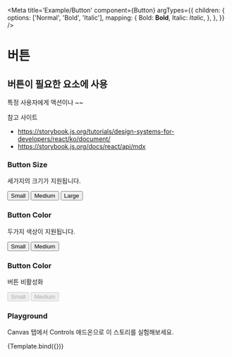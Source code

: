 
<Meta
  title='Example/Button'
  component={Button}
  argTypes={{
    children: {
      options: ['Normal', 'Bold', 'Italic'],
      mapping: {
        Bold: <b>Bold</b>,
        Italic: <i>Italic</i>,
      },
    },
  }}
/>

<style>
  {`
    .flex{
      display:flex;
      width:100%;
      justify-content:flex-start;
      gap:20px;
    }
  `}
</style>

# 버튼

## 버튼이 필요한 요소에 사용

특정 사용자에게 액션이나 ~~

참고 사이트

- https://storybook.js.org/tutorials/design-systems-for-developers/react/ko/document/
- https://storybook.js.org/docs/react/api/mdx


### Button Size

세가지의 크기가 지원됩니다.

<Story name='sizes'>
  <div className='flex'>
    <Button size='small'>Small</Button>
    <Button size='medium'>Medium</Button>
    <Button size='large'>Large</Button>
  </div>
</Story>

### Button Color

두가지 색상이 지원됩니다.

<Story name='color'>
  <div className='flex'>
    <Button size='small' color='white'>
      Small
    </Button>
    <Button size='medium' color='black'>
      Medium
    </Button>
  </div>
</Story>

### Button Color

버튼 비활성화

<Story name='button disabled'>
  <div className='flex'>
    <Button size='small' color='white' disabled>
      Small
    </Button>
    <Button size='medium' color='black' disabled>
      Medium
    </Button>
  </div>
</Story>

### Playground

Canvas 탭에서 Controls 애드온으로 이 스토리를 실험해보세요.

<Canvas>
  <Story
    name='controls'
    args={{
      size: 'small',
      color: 'white',
    }}
  >
    {Template.bind({})}
  </Story>
</Canvas>
